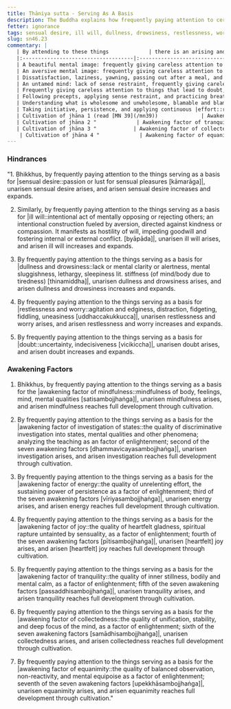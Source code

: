 ```yaml
---
title: Ṭhāniya sutta - Serving As A Basis
description: The Buddha explains how frequently paying attention to certain things can lead to the arising and expansion of hindrances and awakening factors.
fetter: ignorance
tags: sensual desire, ill will, dullness, drowsiness, restlessness, worry, doubt, mindfulness, investigation, energy, joy, tranquility, collectedness, equanimity, hindrances, awakening factors, sn, sn45-56, sn46
slug: sn46.23
commentary: |
   | By attending to these things             | there is an arising and expansion of  |
   |:------------------------------------|:-------------------------------|
   | A beautiful mental image: frequently giving careless attention to the sign of beautiful           | Hindrance of sensual |desire::passion or lust for sensual pleasures|                |
   | An aversive mental image: frequently giving careless attention to the sign of resistance          | Hindrance of |ill will::intentional act of mentally opposing or rejecting others; an intentional construction fueled by aversion, directed against kindness or compassion. It manifests as hostility of will, impeding goodwill and fostering internal or external conflict. [byāpāda]|                      |
   | Dissatisfaction, laziness, yawning, passing out after a meal, and sluggishness of mind; frequently giving careless attention to |these::read [AN 8.80](/an8.80|) | Hindrance of dullness and drowsiness              |
   | An untamed mind: lack of sense restraint, frequently giving careless attention to an unsettled mind	                  | Hindrance of restlessness and |worry::agitation and edginess, fidgeting, fiddling, uneasiness|        |
   | Frequently giving careless attention to things that lead to doubt, to confusion, to |conflict::read [MN 16](/mn16|)                  | Hindrance of doubt                         |
   | Following precepts, applying sense restraint, and practicing breathing-mindfulness |meditation::read [MN 107](/mn107|) | Awakening factor of mindfulness                  |
   | Understanding what is wholesome and unwholesome, blamable and blameless, inferior and superior, and dark and bright, learning the teachings of the Buddha with careful attention | Awakening factor of investigation of states |
   | Taking initiative, persistence, and applying continuous |effort::read [AN 8.80](/an8.80|) | Awakening factor of energy |
   | Cultivation of jhāna 1 (read [MN 39](/mn39))              | Awakening factor of joy                          |
   | Cultivation of jhāna 2 "             | Awakening factor of tranquility                          |
   | Cultivation of jhāna 3 "            | Awakening factor of collectedness                          |
    | Cultivation of jhāna 4 "             | Awakening factor of equanimity                          |
---
```


### Hindrances

"1. Bhikkhus, by frequently paying attention to the things serving as a basis for |sensual desire::passion or lust for sensual pleasures [kāmarāga]|, unarisen sensual desire arises, and arisen sensual desire increases and expands.

2. Similarly, by frequently paying attention to the things serving as a basis for |ill will::intentional act of mentally opposing or rejecting others; an intentional construction fueled by aversion, directed against kindness or compassion. It manifests as hostility of will, impeding goodwill and fostering internal or external conflict. [byāpāda]|, unarisen ill will arises, and arisen ill will increases and expands.

3. By frequently paying attention to the things serving as a basis for |dullness and drowsiness::lack or mental clarity or alertness, mental sluggishness, lethargy, sleepiness lit. stiffness (of mind/body due to tiredness) [thinamiddha]|, unarisen dullness and drowsiness arises, and arisen dullness and drowsiness increases and expands.

4. By frequently paying attention to the things serving as a basis for |restlessness and worry::agitation and edginess, distraction, fidgeting, fiddling, uneasiness [uddhaccakukkucca]|, unarisen restlessness and worry arises, and arisen restlessness and worry increases and expands.

5. By frequently paying attention to the things serving as a basis for |doubt::uncertainty, indecisiveness [vicikiccha]|, unarisen doubt arises, and arisen doubt increases and expands.

### Awakening Factors

1. Bhikkhus, by frequently paying attention to the things serving as a basis for the |awakening factor of mindfulness::mindfulness of body, feelings, mind, mental qualities [satisambojjhaṅga]|, unarisen mindfulness arises, and arisen mindfulness reaches full development through cultivation.

2. By frequently paying attention to the things serving as a basis for the |awakening factor of investigation of states::the quality of discriminative investigation into states, mental qualities and other phenomena; analyzing the teaching as an factor of enlightenment; second of the seven awakening factors [dhammavicayasambojjhaṅga]|, unarisen investigation arises, and arisen investigation reaches full development through cultivation.

3. By frequently paying attention to the things serving as a basis for the |awakening factor of energy::the quality of unrelenting effort, the sustaining power of persistence as a factor of enlightenment; third of the seven awakening factors [vīriyasambojjhaṅga]|, unarisen energy arises, and arisen energy reaches full development through cultivation.

4. By frequently paying attention to the things serving as a basis for the |awakening factor of joy::the quality of heartfelt gladness, spiritual rapture untainted by sensuality, as a factor of enlightenment; fourth of the seven awakening factors [pītisambojjhaṅga]|, unarisen [heartfelt] joy arises, and arisen [heartfelt] joy reaches full development through cultivation.

5. By frequently paying attention to the things serving as a basis for the |awakening factor of tranquility::the quality of inner stillness, bodily and mental calm, as a factor of enlightenment; fifth of the seven awakening factors [passaddhisambojjhaṅga]|, unarisen tranquility arises, and arisen tranquility reaches full development through cultivation.

6. By frequently paying attention to the things serving as a basis for the |awakening factor of collectedness::the quality of unification, stability, and deep focus of the mind, as a factor of enlightenment; sixth of the seven awakening factors [samādhisambojjhaṅga]|, unarisen collectedness arises, and arisen collectedness reaches full development through cultivation.

7. By frequently paying attention to the things serving as a basis for the |awakening factor of equanimity::the quality of balanced observation, non-reactivity, and mental equipoise as a factor of enlightenment; seventh of the seven awakening factors [upekkhāsambojjhaṅga]|, unarisen equanimity arises, and arisen equanimity reaches full development through cultivation."